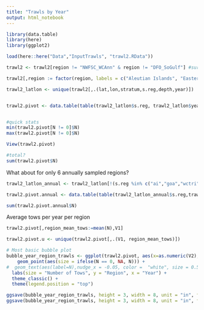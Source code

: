 ```yaml
---
title: "Trawls by Year"
output: html_notebook
---
```


```r
library(data.table)
library(here)
library(ggplot2)

load(here::here("Data","InputTrawls", "trawl2.RData"))
```

```r
trawl2 <- trawl2[region != "NWFSC_WCAnn" & region != "DFO_SoGulf"] #surveys not used here

trawl2[,region := factor(region, labels = c("Aleutian Islands", "Eastern Bering Sea", "Gulf of Alaska", "West Coast US", "Newfoundland", "Scotian Shelf", "Northeast US","Southeast US" ,"Gulf of Mexico"))]

trawl2_latlon <- unique(trawl2[,.(lat,lon,stratum,s.reg,depth,year)])


trawl2.pivot <- data.table(table(trawl2_latlon$s.reg, trawl2_latlon$year))


#quick stats
min(trawl2.pivot[N != 0]$N)
max(trawl2.pivot[N != 0]$N)

View(trawl2.pivot)

#total?
sum(trawl2.pivot$N)
```

What about for only 6 annually sampled regions?
```r
trawl2_latlon_annual <- trawl2_latlon[!(s.reg %in% c("ai","goa","wctri"))]

trawl2.pivot.annual <- data.table(table(trawl2_latlon_annual$s.reg,trawl2_latlon_annual$year))

sum(trawl2.pivot.annual$N)
```


Average tows per year per region
```r
trawl2.pivot[,region_mean_tows:=mean(N),V1]

trawl2.pivot.u <- unique(trawl2.pivot[,.(V1, region_mean_tows)])
```

```r
# Most basic bubble plot
bubble_year_region_trawls <- ggplot(trawl2.pivot, aes(x=as.numeric(V2), y=factor(V1, levels = rev(levels(factor(V1)))))) +
    geom_point(aes(size = ifelse(N == 0, NA, N))) +
#  geom_text(aes(label=N),nudge_x = -0.05, color =  "white", size = 0.5)  +
  labs(size = "Number of Tows", y = "Region", x = "Year") +
  theme_classic() +
  theme(legend.position = "top")

ggsave(bubble_year_region_trawls, height = 3, width = 8, unit = "in", filename = "bubble_plot_year_region_trawl.eps", path = here::here("figures","Supplemental"))
ggsave(bubble_year_region_trawls, height = 3, width = 8, unit = "in", filename = "bubble_plot_year_region_trawl.jpg", path = here::here("figures","Supplemental"))
```

